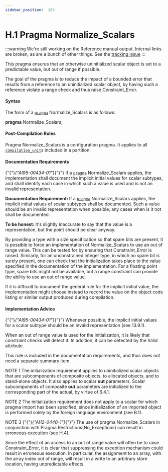 ---
sidebar_position:  183
---

# H.1 Pragma Normalize_Scalars

:::warning
We're still working on the Reference manual output.  Internal links are broken,
as are a bunch of other things.
See the [tracking issue](https://github.com/ada-lang-io/ada-lang-io/issues/20)
:::


<p>This pragma ensures that an otherwise uninitialized scalar object is set to a predictable value, but out of range if possible. </p>
<Admonition type="aarm" aarm="discussion" title="Discussion: ">
<p><strong></strong>The goal of the pragma is to reduce the impact of a bounded error that results from a reference to an uninitialized scalar object, by having such a reference violate a range check and thus raise Constraint_Error. </p></Admonition>


#### Syntax

<p>The form of a <code><a href="../AA-2/AA-2.8#S0019">pragma</a></code> Normalize_Scalars is as follows: </p>
<p>  <strong>pragma</strong> Normalize_Scalars; </p>

#### Post-Compilation Rules

<p>Pragma Normalize_Scalars is a configuration pragma. It applies to all <code><a href="../AA-10/AA-10.1#S0286">compilation_unit</a></code>s included in a partition. </p>

#### Documentation Requirements

<p>{"{"}<em>{"AI95-00434-01"}</em>{"}"} If a <code><a href="../AA-2/AA-2.8#S0019">pragma</a></code> Normalize_Scalars applies, the implementation shall document the implicit initial values for scalar subtypes, and shall identify each case in which such a value is used and is not an invalid representation. </p>
<Admonition type="aarm" aarm="note" title="Note: ">
<p><strong>Documentation Requirement: </strong>If a <code><a href="../AA-2/AA-2.8#S0019">pragma</a></code> Normalize_Scalars applies, the implicit initial values of scalar subtypes shall be documented. Such a value should be an invalid representation when possible; any cases when is it not shall be documented.</p></Admonition>

<Admonition type="aarm" aarm="note" title="Note: ">
<p><strong>To be honest: </strong>It's slightly inaccurate to say that the value is a representation, but the point should be clear anyway. </p></Admonition>

<Admonition type="aarm" aarm="discussion" title="Discussion: ">
<p><strong></strong>By providing a type with a size specification so that spare bits are present, it is possible to force an implementation of Normalize_Scalars to use an out of range value. This can be tested for by ensuring that Constraint_Error is raised. Similarly, for an unconstrained integer type, in which no spare bit is surely present, one can check that the initialization takes place to the value specified in the documentation of the implementation. For a floating point type, spare bits might not be available, but a range constraint can provide the ability to use an out of range value.</p></Admonition>

<Admonition type="aarm" aarm="note" title="Note: ">
<p>If it is difficult to document the general rule for the implicit initial value, the implementation might choose instead to record the value on the object code listing or similar output produced during compilation.</p></Admonition>


#### Implementation Advice

<p>{"{"}<em>{"AI95-00434-01"}</em>{"}"} Whenever possible, the implicit initial values for a scalar subtype should be an invalid representation (see 13.9.1). </p>
<Admonition type="aarm" aarm="discussion" title="Discussion: ">
<p><strong></strong>When an out of range value is used for the initialization, it is likely that constraint checks will detect it. In addition, it can be detected by the Valid attribute.</p></Admonition>

<Admonition type="aarm" aarm="note" title="Note: ">
<p>This rule is included in the documentation requirements, and thus does not need a separate summary item.</p></Admonition>

<Admonition type="aarm" aarm="note" title="Note: ">
<p>NOTE 1   The initialization requirement applies to uninitialized scalar objects that are subcomponents of composite objects, to allocated objects, and to stand-alone objects. It also applies to scalar <strong>out</strong> parameters. Scalar subcomponents of composite <strong>out</strong> parameters are initialized to the corresponding part of the actual, by virtue of 6.4.1.</p></Admonition>

<Admonition type="aarm" aarm="note" title="Note: ">
<p>NOTE 2   The initialization requirement does not apply to a scalar for which pragma Import has been specified, since initialization of an imported object is performed solely by the foreign language environment (see B.1).</p></Admonition>

<Admonition type="aarm" aarm="note" title="Note: ">
<p>NOTE 3   {"{"}<em>{"AI12-0440-1"}</em>{"}"} The use of pragma Normalize_Scalars in conjunction with Pragma Restrictions(No_Exceptions) can result in erroneous execution (see H.4). </p></Admonition>

<Admonition type="aarm" aarm="discussion" title="Discussion: ">
<p><strong></strong>Since the effect of an access to an out of range value will often be to raise Constraint_Error, it is clear that suppressing the exception mechanism could result in erroneous execution. In particular, the assignment to an array, with the array index out of range, will result in a write to an arbitrary store location, having unpredictable effects.</p></Admonition>

